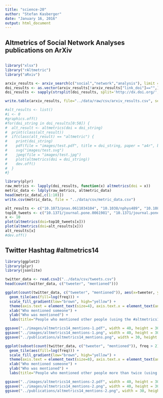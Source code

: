 ```yaml
---
title: "science-20"
author: "Stefan Kasberger"
date: "January 16, 2016"
output: html_document
---
```


## Altmetrics of Social Network Analyses publications on ArXiv

```r
```



```r
library("xlsx")
library("rAltmetric")
library("aRxiv")

arxiv_results <- arxiv_search(c("social","network","analysis"), limit = 1000)
doi_results <- as.vector(arxiv_results[!arxiv_results["link_doi"]=="",][["link_doi"]])
doi_results <- sapply(strsplit(doi_results, split='http://dx.doi.org/', fixed=TRUE), function(x) (x[2]))

write.table(arxiv_results, file="../data/raw/csv/arxiv_results.csv", sep=",")
```



```r
#alt_results <- list()
#i <- 0
#graphics.off()
#for(doi_string in doi_results[0:50]) {
#  alt_result <- altmetrics(doi = doi_string)
#  print(class(alt_result))
#  if(class(alt_result) == "altmetric") {
#    print(doi_string)
#    pdf(file = "images/test.pdf", title = doi_string, paper = "a4r", bg = "green") # base.pdf
#    svg("images/test.svg")
#    jpeg(file = "images/test.jpg")
#    plot(altmetrics(doi = doi_string))
#    dev.off()
#  }
#}
```


```r
library(plyr)
raw_metrics <- lapply(doi_results, function(x) altmetrics(doi = x))
metric_data <- ldply(raw_metrics, altmetric_data)
head(metric_data[,c(1:10)])
write.csv(metric_data, file = "../data/csv/metric_data.csv")
```




```r

alt_results <- c("10.1073/pnas.0611034104", "10.1038/nphys489", "10.1088/1367-2630/9/6/179", "10.1088/1367-2630/10/5/053039", "10.1073/pnas.0706851105", "10.1088/1742-5468/2007/09/P09020", "10.1103/PhysRevE.76.036106", "10.1371/journal.pone.0011233", "10.1073/pnas.0803685105", "10.1016/j.tibs.2008.09.006")
top10_tweets <- c("10.1371/journal.pone.0061981", "10.1371/journal.pone.0006022", "10.1371/journal.pone.0038869", "10.1371/journal.pone.0071226", "10.1038/srep00902", "10.1371/journal.pcbi.1002199", "10.1073/pnas.1308540110", "10.1140/epjds9", "10.1371/journal.pone.0044620", "10.1126/science.1227970")
x <- 10
plot(altmetrics(doi=top10_tweets[x]))
plot(altmetrics(doi=alt_results[x]))
alt_results[x]
#dev.off()
```

## Twitter Hashtag #altmetrics14

```r
library(ggplot2)
library(plyr)
library(jsonlite)

twitter_data <- read.csv2("../data/csv/tweets.csv")
head(count(twitter_data, c("tweeter", "mentioned")))

ggplot(count(twitter_data, c("tweeter", "mentioned")), aes(x=tweeter, y=mentioned)) +
  geom_tile(aes(fill=log(freq))) +
  scale_fill_gradient(low="brown", high="yellow") +
  theme(axis.text = element_text(size=4), axis.text.x = element_text(angle=90)) +
  xlab("Who mentioned someone") +
  ylab("Who was mentioned") +
  labs(title="People who mentioned other people (using the #altmetrics14 hashtag)")

ggsave("../images/altmetrics14_mentions-1.pdf", width = 40, height = 30, units = "cm")
ggsave("../images/altmetrics14_mentions-1.png", width = 40, height = 30, units = "cm")
ggsave("../publications/altmetrics14_mentions.png", width = 30, height = 20, units = "cm")

ggplot(subset(count(twitter_data, c("tweeter", "mentioned")), freq > 2), aes(x=tweeter, y=mentioned)) +
  geom_tile(aes(fill=log(freq))) +
  scale_fill_gradient(low="brown", high="yellow") +
  theme(axis.text = element_text(size=8), axis.text.x = element_text(angle=90)) +
  xlab("Who mentioned someone") +
  ylab("Who was mentioned") +
  labs(title="People who mentioned other people more than twice (using the #altmetrics14 hashtag")

ggsave("../images/altmetrics14_mentions-2.pdf", width = 40, height = 30, units = "cm")
ggsave("../images/altmetrics14_mentions-2.png", width = 40, height = 30, units = "cm")
ggsave("../publications/altmetrics14_mentions-2.png", width = 30, height = 20, units = "cm")
```







